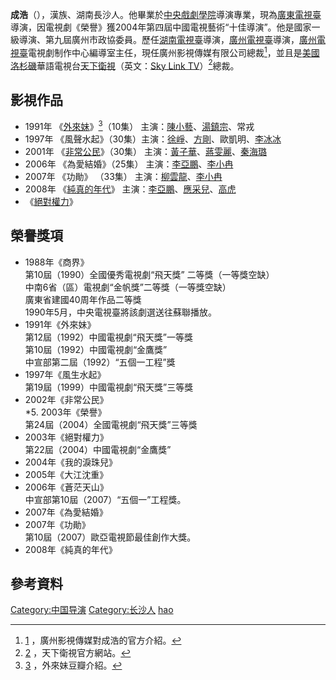 {{多個問題|
{{original research|time=2015-06-30T01:55:26+00:00}}
{{blpsources|time=2020-04-07}}
{{advert|time=2020-04-07}}
}}
{{藝人
|姓名 = 成浩
|類型 = 導演
|語言 = [[普通話|普通話]]
|圖片 =
|圖片尺寸 =
|圖片簡介 = 
|本名 = 
|英文名 = 
|羅馬拼音 = Hao Cheng
|別名 = 
|國籍 = {{PRC}}
|籍貫 = 湖南長沙人
|出生日期 = 1956年9月
|出生地點 = 
|職業 = 企業家、導演
|出道日期 = 
|活躍年代 = 
}}

'''成浩'''（{{Bd|1956年|9月}}），漢族、湖南長沙人。他畢業於[[中央戲劇學院|中央戲劇學院]]導演專業，現為[[廣東電視臺|廣東電視臺]]導演，因電視劇《榮譽》獲2004年第四屆中國電視藝術“十佳導演”。他是國家一級導演、第九屆廣州市政協委員。歷任[[湖南電視臺|湖南電視臺]]導演，[[廣州電視臺|廣州電視臺]]導演，[[廣州電視臺|廣州電視臺]]電視劇制作中心編導室主任，現任廣州影視傳媒有限公司總裁<ref name="gzmedia">[http://gzmedia.tv/index.php/About/zc.html] {{Wayback|url=http://gzmedia.tv/index.php/About/zc.html |date=20160313015153 }}，廣州影視傳媒對成浩的官方介紹。</ref>，並且是[[美國|美國]][[洛杉磯|洛杉磯]]華語電視台[[天下衛視|天下衛視]]（英文：[[Sky_Link_TV|Sky Link TV]]）<ref name="天下衛視">[http://www.skylinktv.us] {{Wayback|url=http://www.skylinktv.us/ |date=20150803054118 }}，天下衛視官方網站。</ref>總裁。

==影視作品==
* 1991年 《[[外來妹|外來妹]]》<ref name="外來妹">[http://movie.douban.com/subject/2212651/] {{Wayback|url=http://movie.douban.com/subject/2212651/ |date=20110211114649 }}，外來妹豆瓣介紹。</ref>（10集） 主演：[[陳小藝|陳小藝]]、[[湯鎮宗|湯鎮宗]]、常戎
* 1997年 《風聲水起》（30集）主演：[[徐崢|徐崢]]、[[方剛|方剛]]、歐凱明、[[李冰冰|李冰冰]]
* 2001年 《[[非常公民|非常公民]]》（30集） 主演：[[黃子華|黃子華]]、[[蔣雯麗|蔣雯麗]]、[[秦海璐|秦海璐]]
* 2006年 《為愛結婚》（25集） 主演：[[李亞鵬|李亞鵬]]、[[李小冉|李小冉]]
* 2007年 《功勛》 （33集） 主演：[[柳雲龍|柳雲龍]]、[[李小冉|李小冉]]
* 2008年 《[[純真的年代|純真的年代]]》 主演：[[李亞鵬|李亞鵬]]、[[應采兒|應采兒]]、[[高虎|高虎]]
*《[[絕對權力|絕對權力]]》

==榮譽獎項==

*1988年《商界》<br>第10屆（1990）全國優秀電視劇“飛天獎” 二等獎（一等獎空缺）<br>中南6省（區）電視劇“金帆獎”二等獎（一等獎空缺）<br>廣東省建國40周年作品二等獎<br>1990年5月，中央電視臺將該劇選送往蘇聯播放。
*1991年《外來妹》<br>第12屆（1992）中國電視劇“飛天獎”一等獎<br>第10屆（1992）中國電視劇“金鷹獎”<br>中宣部第二屆（1992）“五個一工程”獎
*1997年《風生水起》<br>第19屆（1999）中國電視劇“飛天獎”三等獎
*2002年《非常公民》<br>*5. 2003年《榮譽》<br>第24屆（2004）全國電視劇“飛天獎”三等獎
*2003年《絕對權力》<br>第22屆（2004）中國電視劇“金鷹獎”
*2004年《我的淚珠兒》
*2005年《大江沈重》
*2006年《蒼茫天山》<br>中宣部第10屆（2007）“五個一”工程獎。
*2007年《為愛結婚》
*2007年《功勛》<br>第10屆（2007）歐亞電視節最佳創作大獎。
*2008年《純真的年代》

==參考資料==
{{refs}}

{{DEFAULTSORT:cheng hao}}
[[Category:中国导演|Category:中国导演]]
[[Category:长沙人|Category:长沙人]]
[[Category:成姓|hao]]